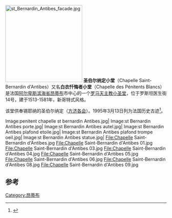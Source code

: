 [[File:st_Bernardin_Antibes_facade.jpg|240px]] 
'''圣伯尔纳定小堂'''（Chapelle Saint-Bernardin d'Antibes）又名'''白衣忏悔者小堂'''（Chapelle des Pénitents Blancs）是法国[[阿尔卑斯滨海省|阿尔卑斯滨海省]][[昂蒂布|昂蒂布]]市中心的一个[[罗马天主教|罗马天主教]][[小圣堂|小圣堂]]，位于罗斯坦医生街14号，建于1513-1581年，新哥特式风格。

该堂供奉锡耶纳的圣伯尔纳定（[[方济各会|方济各会]]）。1995年3月13日列为法国历史古迹<ref>{{Mérimée|PA00135611|Chapelle Saint-Bernardin}}</ref>。

<gallery caption="">
Image:penitent chapelle st bernardin Antibes.jpg|
Image:st Bernardin Antibes porte.jpg|
Image:st Bernardin Antibes autel.jpg|
Image:st Bernardin Antibes plafond etoile.jpg|
Image:st Bernardin Antibes plafond trompe oeil.jpg|
Image:st Bernardin Antibes statue.jpg|
File:Chapelle Saint-Bernardin d'Antibes.jpg
File:Chapelle Saint-Bernardin d'Antibes 01.jpg
File:Chapelle Saint-Bernardin d'Antibes 03.jpg
File:Chapelle Saint-Bernardin d'Antibes 04.jpg
File:Chapelle Saint-Bernardin d'Antibes 05.jpg
File:Chapelle Saint-Bernardin d'Antibes 06.jpg
File:Chapelle Saint-Bernardin d'Antibes 08.jpg
File:Chapelle Saint-Bernardin d'Antibes 09.jpg
</gallery>

== 参考 ==
<references />
[[Category:昂蒂布|Category:昂蒂布]]